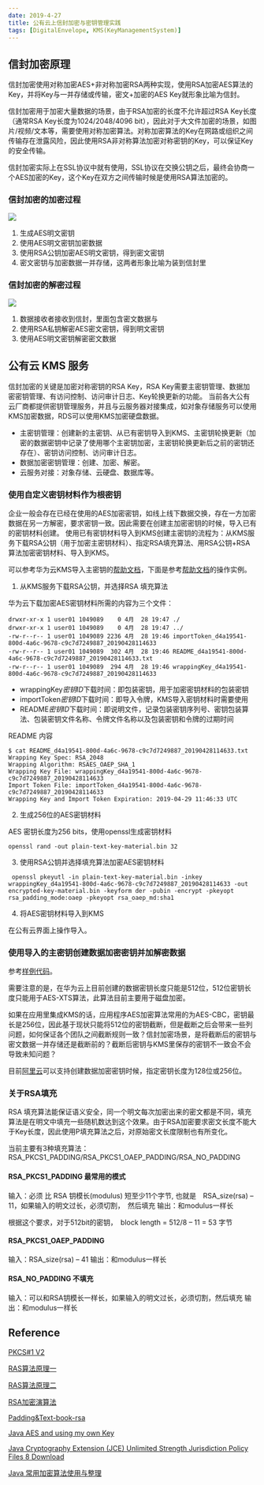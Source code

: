 ```yaml
---
date: 2019-4-27
title: 公有云上信封加密与密钥管理实践
tags: [DigitalEnvelope, KMS(KeyManagementSystem)]
---
```


## 信封加密原理

信封加密使用对称加密AES+非对称加密RSA两种实现，使用RSA加密AES算法的Key，并将Key与一并存储或传输，密文+加密的AES Key就形象比喻为信封。

信封加密用于加密大量数据的场景，由于RSA加密的长度不允许超过RSA Key长度（通常RSA Key长度为1024/2048/4096 bit），因此对于大文件加密的场景，如图片/视频/文本等，需要使用对称加密算法。对称加密算法的Key在网路或组织之间传输存在泄露风险，因此使用RSA非对称算法加密对称密钥的Key，可以保证Key的安全传输。

信封加密实际上在SSL协议中就有使用，SSL协议在交换公钥之后，最终会协商一个AES加密的Key，这个Key在双方之间传输时候是使用RSA算法加密的。

### 信封加密的加密过程

![](/images/DE1.png)

1. 生成AES明文密钥
2. 使用AES明文密钥加密数据
3. 使用RSA公钥加密AES明文密钥，得到密文密钥
4. 密文密钥与加密数据一并存储，这两者形象比喻为装到信封里

### 信封加密的解密过程

![](/images/DE1.png)

1. 数据接收者接收到信封，里面包含密文数据与
2. 使用RSA私钥解密AES密文密钥，得到明文密钥
3. 使用AES明文密钥解密密文数据

## 公有云 KMS 服务

信封加密的关键是加密对称密钥的RSA Key，RSA Key需要主密钥管理、数据加密密钥管理、有访问控制、访问审计日志、Key轮换更新的功能。
当前各大公有云厂商都提供密钥管理服务，并且与云服务器对接集成，如对象存储服务可以使用KMS加密数据，RDS可以使用KMS加密硬盘数据。

- 主密钥管理：创建新的主密钥、从已有密钥导入到KMS、主密钥轮换更新（加密的数据密钥中记录了使用哪个主密钥加密，主密钥轮换更新后之前的密钥还存在）、密钥访问控制、访问审计日志。
- 数据加密密钥管理：创建、加密、解密。
- 云服务对接：对象存储、云硬盘、数据库等。

### 使用自定义密钥材料作为根密钥

企业一般会存在已经在使用的AES加密密钥，如线上线下数据交换，存在一方加密数据在另一方解密，要求密钥一致。因此需要在创建主加密密钥的时候，导入已有的密钥材料创建。
使用已有密钥材料导入到KMS创建主密钥的流程为：从KMS服务下载RSA公钥（用于加密主密钥材料）、指定RSA填充算法、用RSA公钥+RSA算法加密密钥材料、导入到KMS。

可以参考华为云KMS导入主密钥的[帮助文档](https://support.huaweicloud.com/usermanual-dew/dew_01_0089.html)，下面是参考[帮助文档](https://support.huaweicloud.com/usermanual-dew/dew_01_0089.html)的操作实例。

1. 从KMS服务下载RSA公钥，并选择RSA 填充算法

华为云下载加密AES密钥材料所需的内容为三个文件：

```
drwxr-xr-x 1 user01 1049089    0 4月  28 19:47 ./
drwxr-xr-x 1 user01 1049089    0 4月  28 19:47 ../
-rw-r--r-- 1 user01 1049089 2236 4月  28 19:46 importToken_d4a19541-800d-4a6c-9678-c9c7d7249887_20190428114633
-rw-r--r-- 1 user01 1049089  302 4月  28 19:46 README_d4a19541-800d-4a6c-9678-c9c7d7249887_20190428114633.txt
-rw-r--r-- 1 user01 1049089  294 4月  28 19:46 wrappingKey_d4a19541-800d-4a6c-9678-c9c7d7249887_20190428114633
```

- wrappingKey*密钥ID*下载时间：即包装密钥，用于加密密钥材料的包装密钥
- importToken*密钥ID*下载时间：即导入令牌，KMS导入密钥材料时需要使用
- README*密钥ID*下载时间：即说明文件，记录包装密钥序列号、密钥包装算法、包装密钥文件名称、令牌文件名称以及包装密钥和令牌的过期时间

README 内容

```
$ cat README_d4a19541-800d-4a6c-9678-c9c7d7249887_20190428114633.txt
Wrapping Key Spec: RSA_2048
Wrapping Algorithm: RSAES_OAEP_SHA_1
Wrapping Key File: wrappingKey_d4a19541-800d-4a6c-9678-c9c7d7249887_20190428114633
Import Token File: importToken_d4a19541-800d-4a6c-9678-c9c7d7249887_20190428114633
Wrapping Key and Import Token Expiration: 2019-04-29 11:46:33 UTC

```

2. 生成256位的AES密钥材料

AES 密钥长度为256 bits，使用openssl生成密钥材料

```
openssl rand -out plain-text-key-material.bin 32
```

3. 使用RSA公钥并选择填充算法加密AES密钥材料

```
 openssl pkeyutl -in plain-text-key-material.bin -inkey wrappingKey_d4a19541-800d-4a6c-9678-c9c7d7249887_20190428114633 -out encrypted-key-material.bin -keyform der -pubin -encrypt -pkeyopt rsa_padding_mode:oaep -pkeyopt rsa_oaep_md:sha1
```

4. 将AES密钥材料导入到KMS

在公有云界面上操作导入。

### 使用导入的主密钥创建数据加密密钥并加解密数据

参考[样例代码](https://github.com/ibusybox/CloudBestPracticeSamples/tree/master/huaweicloud-kms-edecrypt)。

需要注意的是，在华为云上目前创建的数据密钥长度只能是512位，512位密钥长度只能用于AES-XTS算法，此算法目前主要用于磁盘加密。

如果在应用里集成KMS的话，应用程序AES加密算法常用的为AES-CBC，密钥最长是256位，因此基于现状只能将512位的密钥截断，但是截断之后会带来一些列问题，如何保证各个团队之间截断规则一致？信封加密场景，是将截断后的密钥与密文数据一并存储还是截断前的？截断后密钥与KMS里保存的密钥不一致会不会导致未知问题？

目前[阿里云](https://help.aliyun.com/document_detail/28948.html)可以支持创建数据加密密钥时候，指定密钥长度为128位或256位。

### 关于RSA填充

RSA 填充算法能保证语义安全，同一个明文每次加密出来的密文都是不同，填充算法是在明文中填充一些随机数达到这个效果。由于RSA加密要求密文长度不能大于Key长度，因此使用P填充算法之后，对原始密文长度限制也有所变化。

当前主要有3种填充算法：RSA_PKCS1_PADDING/RSA_PKCS1_OAEP_PADDING/RSA_NO_PADDING

#### RSA_PKCS1_PADDING 最常用的模式

输入：必须 比 RSA 钥模长(modulus) 短至少11个字节, 也就是　RSA_size(rsa) – 11，如果输入的明文过长，必须切割，　然后填充
输出：和modulus一样长

根据这个要求，对于512bit的密钥，　block length = 512/8 – 11 = 53 字节

#### RSA_PKCS1_OAEP_PADDING

输入：RSA_size(rsa) – 41
输出：和modulus一样长

#### RSA_NO_PADDING 不填充

输入：可以和RSA钥模长一样长，如果输入的明文过长，必须切割，然后填充
输出：和modulus一样长

## Reference

[PKCS#1 V2](https://www.emc.com/collateral/white-papers/h11300-pkcs-1v2-2-rsa-cryptography-standard-wp.pdf)

[RAS算法原理一](http://www.ruanyifeng.com/blog/2013/06/rsa_algorithm_part_one.html)

[RAS算法原理二](http://www.ruanyifeng.com/blog/2013/07/rsa_algorithm_part_two.html)

[RSA加密演算法](https://zh.wikipedia.org/wiki/RSA%E5%8A%A0%E5%AF%86%E6%BC%94%E7%AE%97%E6%B3%95)

[Padding&Text-book-rsa](https://crypto.stackexchange.com/questions/1448/definition-of-textbook-rsa)

[Java AES and using my own Key](https://stackoverflow.com/questions/3451670/java-aes-and-using-my-own-key)

[Java Cryptography Extension (JCE) Unlimited Strength Jurisdiction Policy Files 8 Download](https://www.oracle.com/technetwork/java/javase/downloads/jce8-download-2133166.html)

[Java 常用加密算法使用与整理](https://www.jianshu.com/p/f8cd7391d641)
